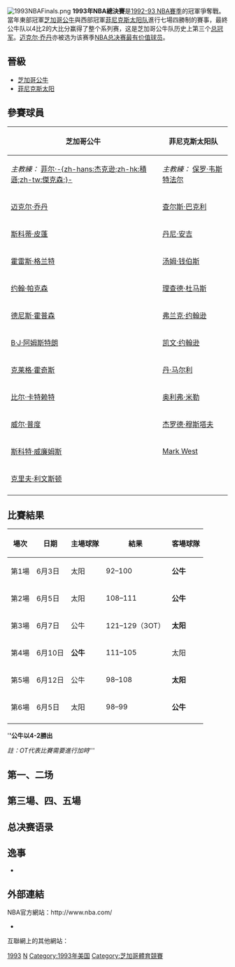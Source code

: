{{noteTA
|1=zh-hans:迈克尔·乔丹;zh-hk:米高·佐敦;zh-tw:麥可·喬丹;
|2=zh-hans:迈克尔;zh-hk:米高;zh-tw:麥可;
|3=zh-hans:乔丹;zh-hk:佐敦;zh-tw:喬登;
|4=zh-hans:斯科蒂·皮蓬;zh-hk:史葛特·柏賓;zh-tw:史考帝·皮朋;
|5=zh-hans:丹尼斯·罗德曼;zh-hk:丹尼士·洛文;zh-tw:丹尼斯·羅德曼;
}}
[[File:1993NBAFinals.png|thumb]]
'''1993年NBA總決賽'''是[[1992-93_NBA賽季|1992-93 NBA賽季]]的冠軍爭奪戰。當年東部冠軍[[芝加哥公牛|芝加哥公牛]]與西部冠軍[[菲尼克斯太阳队|菲尼克斯太阳队]]進行七場四勝制的賽事，最終公牛队以4比2的大比分赢得了整个系列赛，这是芝加哥公牛队历史上第三个[[NBA总冠军|总冠军]]。[[迈克尔·乔丹|迈克尔·乔丹]]亦被选为该赛季[[NBA总决赛最有价值球员|NBA总决赛最有价值球员]]。

== 晉級 ==
{{main|1993年NBA季后赛}}
* [[芝加哥公牛|芝加哥公牛]]
* [[菲尼克斯太阳|菲尼克斯太阳]]

== 參賽球員 ==

{| class="wikitable" style="text-align:center" 
|-
!芝加哥公牛!!菲尼克斯太阳队
|-
|''主教練：'' [[菲尔·杰克逊|菲尔·-{zh-hans:杰克逊;zh-hk:積遜;zh-tw:傑克森;}-]]||''主教練：'' [[保罗·韦斯特法尔|保罗·韦斯特法尔]]
|-
|[[迈克尔·乔丹|迈克尔·乔丹]]||[[查尔斯·巴克利|查尔斯·巴克利]]     
|-
|[[斯科蒂·皮蓬|斯科蒂·皮蓬]]||[[丹尼·安吉|丹尼·安吉]]      
|-
|[[霍雷斯·格兰特|霍雷斯·格兰特]]||[[汤姆·钱伯斯|汤姆·钱伯斯]]       
|-
|[[约翰·帕克森|约翰·帕克森]]||[[理查德·杜马斯|理查德·杜马斯]]          
|-
|[[德尼斯·霍普森|德尼斯·霍普森]]||[[弗兰克·约翰逊|弗兰克·约翰逊]]         
|-
|[[B·J·阿姆斯特朗|B·J·阿姆斯特朗]]||[[凯文·约翰逊|凯文·约翰逊]]          
|-
|[[克莱格·霍奇斯|克莱格·霍奇斯]]||[[丹·马尔利|丹·马尔利]]       
|-
|[[比尔·卡特赖特|比尔·卡特赖特]]||[[奥利弗·米勒|奥利弗·米勒]]     
|-
|[[威尔·普度|威尔·普度]]||[[杰罗德·穆斯塔夫|杰罗德·穆斯塔夫]] 
|-
|[[斯科特·威廉姆斯|斯科特·威廉姆斯]]||[[Mark_West|Mark West]]   
|- 
|[[克里夫·利文斯顿|克里夫·利文斯顿]]||
|-              
|}

== 比賽結果 ==

{| class="wikitable"
|-
! 場次 !! 日期 !! 主場球隊!! 結果!! 客場球隊
|-
| 第1場 || 6月3日 ||  太阳  || 92–100 ||'''公牛'''
|-
| 第2場 || 6月5日 ||太阳 || 108–111 || '''公牛 '''
|-           
| 第3場 || 6月7日 || 公牛 || 121–129（3OT） || '''太阳''' 
|-     
| 第4場 || 6月10日 ||  '''公牛''' || 111–105 ||太阳
|-      
| 第5場 || 6月12日 || 公牛 || 98–108 || '''太阳'''
|-                 
| 第6場 || 6月5日 ||太阳 || 98–99 || '''公牛 '''
|-  
|}
'''''公牛以4-2勝出'''

''註：OT代表比賽需要進行加時'''''

== 第一、二场 ==

== 第三場、四、五場 ==

== 总决赛语录 ==

== 逸事 ==
* 
== 外部連結 ==
NBA官方網站：http://www.nba.com/{{Wayback|url=http://www.nba.com/ |date=20100128104238 }}
*  
互聯網上的其他網站：
{{Chicago Bulls 1992–93 NBA champions}}
{{NBA Finals}}

[[Category:NBA总决赛|1993]]
[[Category:1993年体育|N]]
[[Category:1993年美国|Category:1993年美国]]
[[Category:芝加哥體育競賽|Category:芝加哥體育競賽]]
